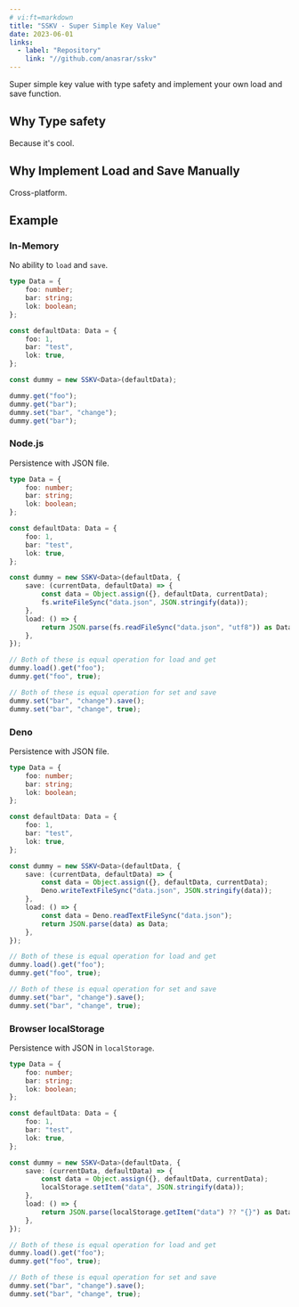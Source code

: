 ```yaml
---
# vi:ft=markdown
title: "SSKV - Super Simple Key Value"
date: 2023-06-01
links:
  - label: "Repository"
    link: "//github.com/anasrar/sskv"
---
```


Super simple key value with type safety and implement your own load and save function.

## Why Type safety

Because it's cool.

## Why Implement Load and Save Manually

Cross-platform.

## Example

### In-Memory

No ability to `load` and `save`.

```ts
type Data = {
	foo: number;
	bar: string;
	lok: boolean;
};

const defaultData: Data = {
	foo: 1,
	bar: "test",
	lok: true,
};

const dummy = new SSKV<Data>(defaultData);

dummy.get("foo");
dummy.get("bar");
dummy.set("bar", "change");
dummy.get("bar");
```

### Node.js

Persistence with JSON file.

```ts
type Data = {
	foo: number;
	bar: string;
	lok: boolean;
};

const defaultData: Data = {
	foo: 1,
	bar: "test",
	lok: true,
};

const dummy = new SSKV<Data>(defaultData, {
	save: (currentData, defaultData) => {
		const data = Object.assign({}, defaultData, currentData);
		fs.writeFileSync("data.json", JSON.stringify(data));
	},
	load: () => {
		return JSON.parse(fs.readFileSync("data.json", "utf8")) as Data;
	},
});

// Both of these is equal operation for load and get
dummy.load().get("foo");
dummy.get("foo", true);

// Both of these is equal operation for set and save
dummy.set("bar", "change").save();
dummy.set("bar", "change", true);
```

### Deno

Persistence with JSON file.

```ts
type Data = {
	foo: number;
	bar: string;
	lok: boolean;
};

const defaultData: Data = {
	foo: 1,
	bar: "test",
	lok: true,
};

const dummy = new SSKV<Data>(defaultData, {
	save: (currentData, defaultData) => {
		const data = Object.assign({}, defaultData, currentData);
		Deno.writeTextFileSync("data.json", JSON.stringify(data));
	},
	load: () => {
		const data = Deno.readTextFileSync("data.json");
		return JSON.parse(data) as Data;
	},
});

// Both of these is equal operation for load and get
dummy.load().get("foo");
dummy.get("foo", true);

// Both of these is equal operation for set and save
dummy.set("bar", "change").save();
dummy.set("bar", "change", true);
```

### Browser localStorage

Persistence with JSON in `localStorage`.

```ts
type Data = {
	foo: number;
	bar: string;
	lok: boolean;
};

const defaultData: Data = {
	foo: 1,
	bar: "test",
	lok: true,
};

const dummy = new SSKV<Data>(defaultData, {
	save: (currentData, defaultData) => {
		const data = Object.assign({}, defaultData, currentData);
		localStorage.setItem("data", JSON.stringify(data));
	},
	load: () => {
		return JSON.parse(localStorage.getItem("data") ?? "{}") as Data;
	},
});

// Both of these is equal operation for load and get
dummy.load().get("foo");
dummy.get("foo", true);

// Both of these is equal operation for set and save
dummy.set("bar", "change").save();
dummy.set("bar", "change", true);
```